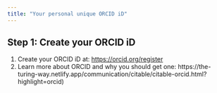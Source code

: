 ```yaml
---
title: "Your personal unique ORCID iD"
---
```


## Step 1: Create your ORCID iD

1. Create your ORCID iD at: <https://orcid.org/register>
2. Learn more about ORCID and why you should get one: https://the-turing-way.netlify.app/communication/citable/citable-orcid.html?highlight=orcid)
